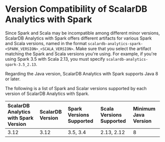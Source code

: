 # Version Compatibility of ScalarDB Analytics with Spark

Since Spark and Scala may be incompatible among different minor versions, ScalarDB Analytics with Spark offers different artifacts for various Spark and Scala versions, named in the format `scalardb-analytics-spark-<SPARK_VERSION>_<SCALA_VERSION>`. Make sure that you select the artifact matching the Spark and Scala versions you're using. For example, if you're using Spark 3.5 with Scala 2.13, you must specify `scalardb-analytics-spark-3.5_2.13`.

Regarding the Java version, ScalarDB Analytics with Spark supports Java 8 or later.

The following is a list of Spark and Scalar versions supported by each version of ScalarDB Analytics with Spark.

| ScalarDB Analytics with Spark Version | ScalarDB Version | Spark Versions Supported | Scala Versions Supported | Minimum Java Version |
|:---------------------------------------|:------------------|:--------------------------|:--------------------------|:----------------------|
| 3.12                                  | 3.12             | 3.5, 3.4                 | 2.13, 2.12               | 8                    |
